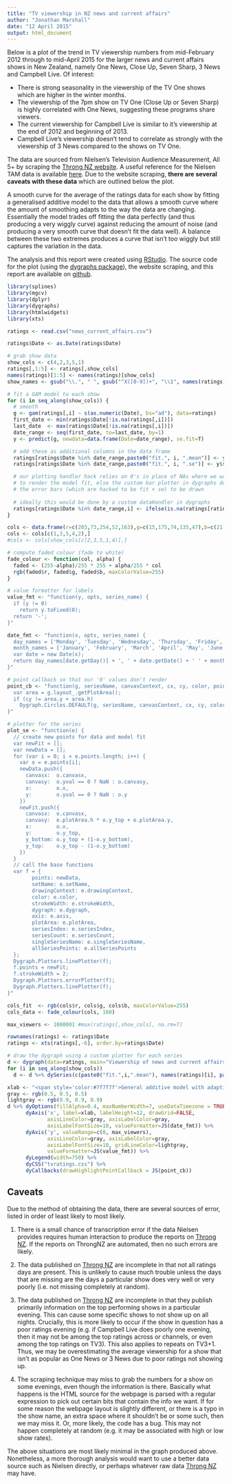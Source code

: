 ```yaml
---
title: "TV viewership in NZ news and current affairs"
author: "Jonathan Marshall"
date: "12 April 2015"
output: html_document
---
```


Below is a plot of the trend in TV viewership numbers from mid-February 2012 through to mid-April 2015 for the larger news and current affairs shows in New Zealand, namely One News, Close Up, Seven Sharp, 3 News and Campbell Live.  Of interest:

* There is strong seasonality in the viewership of the TV One shows which are higher in the winter months.
* The viewership of the 7pm show on TV One (Close Up or Seven Sharp) is highly correlated with One News, suggesting these programs share viewers.
* The current viewership for Campbell Live is similar to it's viewership at the end of 2012 and beginning of 2013.
* Campbell Live's viewership doesn't tend to correlate as strongly with the viewership of 3 News compared to the shows on TV One.

The data are sourced from Nielsen's Television Audience Measurement, All 5+ by scraping the [Throng NZ website](http://www.throng.co.nz).  A useful reference for the Nielsen TAM data is available [here](http://images.tvnz.co.nz/tvnz_images/planit/opportunities/week_24/measurement_of_tv.pdf). Due to the website scraping, **there are several caveats with these data** which are outlined below the plot. 

A smooth curve for the average of the ratings data for each show by fitting a generalised additive model to the data that allows a smooth curve where the amount of smoothing adapts to the way the data are changing. Essentially the model trades off fitting the data perfectly (and thus producing a very wiggly curve) against reducing the amount of noise (and producing a very smooth curve that doesn't fit the data well). A balance between these two extremes produces a curve that isn't too wiggly but still captures the variation in the data.

The analysis and this report were created using [RStudio](http://rstudio.com). The source code for the plot (using the [dygraphs package](https://github.com/rstudio/dygraphs)), the website scraping, and this report are available on [github](https://github.com/jmarshallnz/tvratings).

```r
library(splines)
library(mgcv)
library(dplyr)
library(dygraphs)
library(htmlwidgets)
library(xts)

ratings <- read.csv("news_current_affairs.csv")

ratings$Date <- as.Date(ratings$Date)

# grab show data
show_cols <- c(4,2,3,5,1)
ratings[,1:5] <- ratings[,show_cols]
names(ratings)[1:5] <- names(ratings)[show_cols]
show_names <- gsub("\\.", " ", gsub("^X([0-9])+", "\\1", names(ratings)))

# fit a GAM model to each show
for (i in seq_along(show_cols)) {
  # smooth
  g <- gam(ratings[,i] ~ s(as.numeric(Date), bs="ad"), data=ratings)
  first_date <- min(ratings$Date[!is.na(ratings[,i])])
  last_date  <- max(ratings$Date[!is.na(ratings[,i])])
  date_range <- seq(first_date, to=last_date, by=1)
  y <- predict(g, newdata=data.frame(Date=date_range), se.fit=T)

  # add these as additional columns in the data frame
  ratings[ratings$Date %in% date_range,paste0("fit.", i, ".mean")] <- y$fit
  ratings[ratings$Date %in% date_range,paste0("fit.", i, ".se")] <- y$se.fit*1.96

  # our plotting handler hack relies on 0's in place of NAs where we want
  # to render the model fit, else the custom bar plotter in dygraphs doesn't allow
  # the error bars (which are hacked to be fit + se) to be drawn
  
  # ideally this would be done by a custom dataHandler in dygraphs
  ratings[ratings$Date %in% date_range,i] <- ifelse(is.na(ratings[ratings$Date %in% date_range,i]), 0, ratings[ratings$Date %in% date_range,i])
}

cols <- data.frame(r=c(203,73,254,52,163),g=c(15,175,74,135,47),b=c(21,156,75,191,34))
cols <- cols[c(1,3,5,4,2),]
#cols <- cols[show_cols[c(2,3,5,1,4)],]

# compute faded colour (fade to white)
fade_colour <- function(col, alpha) {
  faded <- (255-alpha)/255 * 255 + alpha/255 * col
  rgb(faded$r, faded$g, faded$b, maxColorValue=255)
}

# value formatter for labels
value_fmt <- "function(y, opts, series_name) {
  if (y != 0)
    return y.toFixed(0);
  return '-';
}"

date_fmt <- "function(x, opts, series_name) {
  day_names = ['Monday', 'Tuesday', 'Wednesday', 'Thursday', 'Friday', 'Saturday', 'Sunday']
  month_names = ['January', 'February', 'March', 'April', 'May', 'June', 'July', 'August', 'September', 'October', 'November', 'December']
  var date = new Date(x);
  return day_names[date.getDay()] + ', ' + date.getDate() + ' ' + month_names[date.getMonth()] + ' ' + (date.getYear()+1900);
}"

# point callback so that our '0' values don't render
point_cb <- "function(g, seriesName, canvasContext, cx, cy, color, pointSize) {
  var area = g.layout_.getPlotArea();
  if (cy != area.y + area.h)
    Dygraph.Circles.DEFAULT(g, seriesName, canvasContext, cx, cy, color, pointSize);
}"

# plotter for the series
plot_se <- "function(e) {
  // create new points for data and model fit
  var newFit = [];
  var newData = [];
  for (var i = 0; i < e.points.length; i++) {
    var o = e.points[i];
    newData.push({
      canvasx:  o.canvasx,
      canvasy:  o.yval == 0 ? NaN : o.canvasy,
      x:        o.x,
      y:        o.yval == 0 ? NaN : o.y
    })
    newFit.push({
      canvasx:  o.canvasx,
      canvasy:  e.plotArea.h * o.y_top + e.plotArea.y,
      x:        o.x,
      y:        o.y_top,
      y_bottom: o.y_top + (1-o.y_bottom),
      y_top:    o.y_top - (1-o.y_bottom)
    })
  }
  // call the base functions
  var f = {
        points: newData,
        setName: e.setName,
        drawingContext: e.drawingContext,
        color: e.color,
        strokeWidth: e.strokeWidth,
        dygraph: e.dygraph,
        axis: e.axis,
        plotArea: e.plotArea,
        seriesIndex: e.seriesIndex,
        seriesCount: e.seriesCount,
        singleSeriesName: e.singleSeriesName,
        allSeriesPoints: e.allSeriesPoints
  };
  Dygraph.Plotters.linePlotter(f);
  f.points = newFit;
  f.strokeWidth = 2;
  Dygraph.Plotters.errorPlotter(f);
  Dygraph.Plotters.linePlotter(f);
}"

cols_fit  <- rgb(cols$r, cols$g, cols$b, maxColorValue=255)
cols_data <- fade_colour(cols, 160)

max_viewers <- 1000001 #max(ratings[,show_cols], na.rm=T)

rownames(ratings) <- ratings$Date
ratings <- xts(ratings[,-6], order.by=ratings$Date)

# draw the dygraph using a custom plotter for each series
d <- dygraph(data=ratings, main="Viewership of news and current affairs");
for (i in seq_along(show_cols))
  d <- d %>% dySeries(c(paste0("fit.",i,".mean"), names(ratings)[i], paste0("fit.",i,".se")), label=show_names[i], color=cols_fit[i], strokeWidth=0.5, plotter=JS(plot_se))

xlab <- "<span style='color:#7f7f7f'>General additive model with adaptive smoothing and 95% credible intervals<br>Data source: Nielsen Television Audience Measurement, All 5+ via <a href='http://www.throng.co.nz'>www.throng.co.nz</a></span>"
gray <- rgb(0.5, 0.5, 0.5)
lightgray <- rgb(0.9, 0.9, 0.9)
d %>% dyOptions(fillAlpha=0.4, maxNumberWidth=7, useDataTimezone = TRUE) %>%
      dyAxis('x', label=xlab, labelHeight=12, drawGrid=FALSE,
             axisLineColor=gray, axisLabelColor=gray,
             axisLabelFontSize=10, valueFormatter=JS(date_fmt)) %>%
      dyAxis('y', valueRange=c(0, max_viewers),
             axisLineColor=gray, axisLabelColor=gray,
             axisLabelFontSize=10, gridLineColor=lightgray,
             valueFormatter=JS(value_fmt)) %>%
      dyLegend(width=750) %>%
      dyCSS("tvratings.css") %>%
      dyCallbacks(drawHighlightPointCallback = JS(point_cb))
```

Caveats
-------

Due to the method of obtaining the data, there are several sources of error, listed in order of least likely to most likely.

1. There is a small chance of transcription error if the data Nielsen provides requires human interaction to
produce the reports on [Throng NZ](http://www.throng.co.nz). If the reports on ThrongNZ are automated, then
no such errors are likely.

2. The data published on [Throng NZ](http://www.throng.co.nz) are incomplete in that not all
ratings days are present.  This is unlikely to cause much trouble
unless the days that are missing are the days a particular show does
very well or very poorly (i.e. not missing completely at random).

3. The data published on [Throng NZ](http://www.throng.co.nz) are incomplete in that they
publish primarily information on the top performing shows in a particular evening.
This can cause some specific shows to not show up on all nights.
Crucially, this is more likely to occur if the show in question has a
poor ratings evening (e.g. if Campbell Live does poorly one evening,
then it may not be among the top ratings across or channels, or even
among the top ratings on TV3).  This also applies to repeats on TV3+1.
Thus, we may be overestimating the average viewership for a show that
isn't as popular as One News or 3 News due to poor ratings not
showing up.

4. The scraping technique may miss to grab the numbers for a show on
some evenings, even though the information is there.  Basically what
happens is the HTML source for the webpage is parsed with a regular
expression to pick out certain bits that contain the info we want.  If
for some reason the webpage layout is slightly different, or there is
a typo in the show name, an extra space where it shouldn't be or some
such, then we may miss it.  Or, more likely, the code has a bug. This
may not happen completely at random (e.g. it may be associated with high or low show rates).

The above situations are most likely minimal in the graph produced above.
Nonetheless, a more thorough analysis would want to use a better data
source such as Nielsen directly, or perhaps whatever
raw data [Throng NZ](http://www.throng.co.nz) may have.